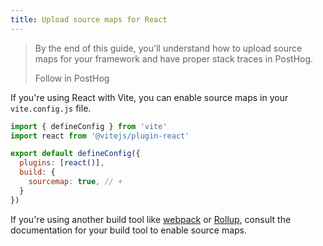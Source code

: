 ```yaml
---
title: Upload source maps for React
---
```




> By the end of this guide, you'll understand how to upload source maps for your framework and have proper stack traces in PostHog.
>
> <CallToAction type="primary" to="https://us.posthog.com/onboarding/error_tracking?step=source_maps">
>    Follow in PostHog
> </CallToAction>

<Steps>

<Step title="Installing the PostHog CLI" subtitle="Your goal in this step: Install the PostHog CLI tool." badge="required">
<CLIDownload />
</Step>

<Step title="Authenticating the PostHog CLI" subtitle="Your goal in this step: Authenticate the PostHog CLI tool." badge="required">
<CLIAuthenticate />
</Step>

<Step title="Output source maps for your framework" subtitle="Your goal in this step: Configure React to generate source maps and set up automatic processing." badge="required">
  
If you're using React with Vite, you can enable source maps in your `vite.config.js` file.

```js
import { defineConfig } from 'vite'
import react from '@vitejs/plugin-react'

export default defineConfig({
  plugins: [react()],
  build: {
    sourcemap: true, // +
  }
})
```

If you're using another build tool like [webpack](https://webpack.js.org/configuration/devtool/) or [Rollup](https://rollupjs.org/configuration-options/#output-sourcemap), consult the documentation for your build tool to enable source maps.

</Step>
<Step title="Inject source map" subtitle="Your goal in this step: Automatically inject metadata during the build process." badge="required">
  <InjectSourceMap />
</Step>
<Step title="Upload source map" subtitle="Your goal in this step: Automatically upload source maps to PostHog during build." badge="required">
  <UploadSourceMap />
</Step>
</Steps>